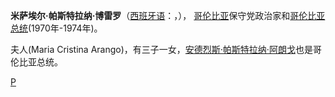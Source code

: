 {{Infobox President
|original_name ={{lang|es|Misael Pastrana Borrero}}
|image = Misael Pastrana.JPG
|caption       =
|country       =[[哥倫比亞|哥倫比亞]]
|order         = 31
|term_start    =1970年8月7日
|term_end      =1974年8月7日
|office    = 哥倫比亞总统
|predecessor  = [[卡洛斯·耶拉斯·雷斯特雷波|卡洛斯·耶拉斯·雷斯特雷波]]
|successor    = [[阿方索·洛佩斯·米切尔森|阿方索·洛佩斯·米切尔森]]
|birth_date   = 1923年11月13日
|birth_place  = [[乌伊拉省_(哥倫比亞)|乌伊拉省]][[内瓦|内瓦]](Neiva)
| death_date=1997年8月21日
| death_place=[[波哥大|波哥大]](Bogotá D.C)
|vicepresident=  
|spouse       = Maria Cristina Arango
| religion=
|party        =[[哥伦比亚保守党|哥伦比亚保守党]]
}}
'''米萨埃尔·帕斯特拉纳·博雷罗'''（[[西班牙语|西班牙语]]：'''{{lang|es|Misael Pastrana Borrero}}'''，{{bd|1923年|11月13日|1997年|8月21日|catIdx=P}}）， [[哥伦比亚|哥伦比亚]]保守党政治家和[[哥伦比亚总统列表|哥伦比亚总统]](1970年-1974年)。

夫人(Maria Cristina Arango)，有三子一女，[[安德烈斯·帕斯特拉纳·阿朗戈|安德烈斯·帕斯特拉纳·阿朗戈]]也是哥伦比亚总统。


{{start box}}
{{succession box|[[卡洛斯·耶拉斯·雷斯特雷波|卡洛斯·耶拉斯·雷斯特雷波]]|[[阿方索·洛佩斯·米切尔森|阿方索·洛佩斯·米切尔森]] |[[哥倫比亞总统|哥倫比亞总统]]|1970年–1974年}}
{{end box}}

{{Authority control}}
[[Category:哥伦比亚总统|P]]